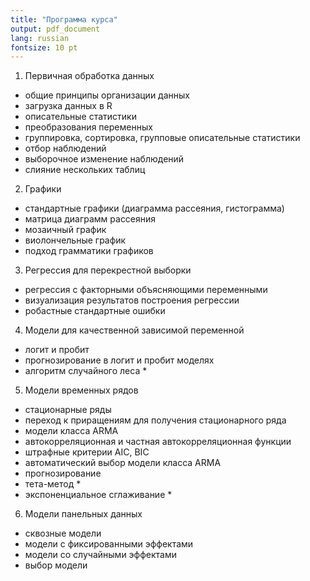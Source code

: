 ```yaml
---
title: "Программа курса"
output: pdf_document
lang: russian
fontsize: 10 pt
---
```


1. Первичная обработка данных
  - общие принципы организации данных
  - загрузка данных в R
  - описательные статистики
  - преобразования переменных
  - группировка, сортировка, групповые описательные статистики
  - отбор наблюдений
  - выборочное изменение наблюдений
  - слияние нескольких таблиц

2. Графики
  - стандартные графики (диаграмма рассеяния, гистограмма)
  - матрица диаграмм рассеяния
  - мозаичный график
  - виолончельные график
  - подход грамматики графиков 
  
3. Регрессия для перекрестной выборки
  - регрессия с факторными объясняющими переменными
  - визуализация результатов построения регрессии
  - робастные стандартные ошибки
  
4. Модели для качественной зависимой переменной
  - логит и пробит
  - прогнозирование в логит и пробит моделях
  - алгоритм случайного леса *
  
5. Модели временных рядов
  - стационарные ряды
  - переход к приращениям для получения стационарного ряда
  - модели класса ARMA
  - автокорреляционная и частная автокорреляционная функции
  - штрафные критерии AIC, BIC
  - автоматический выбор модели класса ARMA
  - прогнозирование
  - тета-метод *
  - экспоненциальное сглаживание *
  
6. Модели панельных данных
  - сквозные модели
  - модели с фиксированными эффектами
  - модели со случайными эффектами
  - выбор модели
  
  
  